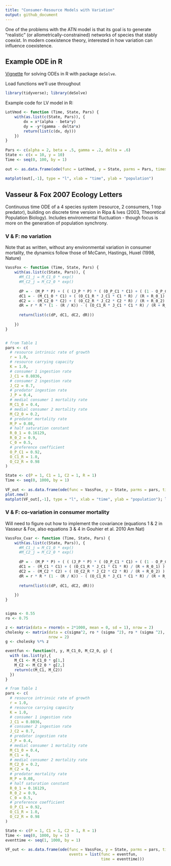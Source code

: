 ```yaml
---
title: "Consumer-Resource Models with Variation"
output: github_document
---
```


One of the problems with the ATN model is that its goal is to generate "realistic" (or allometrically-constrained) networks of species that stably coexist. In modern coexistence theory, interested in how variation can influence coexistence.

## Example ODE in R

[Vignette](https://cran.r-project.org/web/packages/deSolve/vignettes/deSolve.pdf) for solving ODEs in R with package `deSolve`.

Load functions we'll use throughout

```r
library(tidyverse); library(deSolve)
```

Example code for LV model in R:

```r
LotVmod <- function (Time, State, Pars) {
    with(as.list(c(State, Pars)), {
        dx = x*(alpha - beta*y)
        dy = -y*(gamma - delta*x)
        return(list(c(dx, dy)))
    })
}
 
Pars <- c(alpha = 2, beta = .5, gamma = .2, delta = .6)
State <- c(x = 10, y = 10)
Time <- seq(0, 100, by = 1)
 
out <- as.data.frame(ode(func = LotVmod, y = State, parms = Pars, times = Time))
 
matplot(out[,-1], type = "l", xlab = "time", ylab = "population")
```

## Vasseur & Fox 2007 Ecology Letters

Continuous time ODE of a 4 species system (resource, 2 consumers, 1 top predator), building on discrete time version in Ripa & Ives (2003, Theoretical Population Biology). Includes environmental fluctuation - though focus is more on the generation of population synchrony.

### V & F: no variation

Note that as written, without any environmental variation in consumer mortality, the dynamics follow those of McCann, Hastings, Huxel (1998, Nature)

```r
VassFox <- function (Time, State, Pars) {
    with(as.list(c(State, Pars)), {
      #M_C1_j = M_C1_0 * exp()
      #M_C2_j = M_C2_0 * exp()
      
      dP = - (M_P * P) + ( ( (J_P * P) * ( (O_P_C1 * C1) + ( (1 - O_P_C1) * C2) ) ) / ( (O_P_C1 * C1) + ((1 - O_P_C1) * C2) + C_0) ) 
      dC1 = - (M_C1_0 * C1) + ( (O_C1_R * J_C1 * C1 * R) / (R + R_0_1) ) - ( (O_P_C1 * J_P * P * C1) / ( (O_P_C1 * C1) + ((1 - O_P_C1) * C2) + C_0) )
      dC2 = - (M_C2_0 * C2) + ( (O_C2_R * J_C2 * C2 * R) / (R + R_0_2) ) - ( (O_P_C1 * J_P * P * C2) / ( (O_P_C1 * C1) + ((1 - O_P_C1) * C2) + C_0) )
      dR = r * R * (1 - (R / K)) - ( (O_C1_R * J_C1 * C1 * R) / (R + R_0_1) ) - ( (O_C2_R * J_C2 * C2 * R) / (R + R_0_2) )
      
      return(list(c(dP, dC1, dC2, dR)))
      
    })
}


# from Table 1
pars <- c(
  # resource intrinsic rate of growth
  r = 1.0,
  # resource carrying capacity
  K = 1.0,
  # consumer 1 ingestion rate
  J_C1 = 0.8036,
  # consumer 2 ingestion rate
  J_C2 = 0.7,
  # predator ingestion rate
  J_P = 0.4,
  # medial consumer 1 mortality rate
  M_C1_0 = 0.4,
  # medial consumer 2 mortality rate
  M_C2_0 = 0.2,
  # predator mortality rate
  M_P = 0.08,
  # half saturation constant
  R_0_1 = 0.16129,
  R_0_2 = 0.9,
  C_0 = 0.5,
  # preference coefficient
  O_P_C1 = 0.92,
  O_C1_R = 1.0,
  O_C2_R = 0.98
)

State <- c(P = 1, C1 = 1, C2 = 1, R = 1)
Time <- seq(0, 1000, by = 1)
 
VF_out <- as.data.frame(ode(func = VassFox, y = State, parms = pars, times = Time))
plot.new()
matplot(VF_out[,-1], type = "l", xlab = "time", ylab = "population"); legend("topright", legend = c("P", "C1", "C2", "R"), col = 1:4, cex = 0.5, pch = 16)
```


### V & F: co-variation in consumer mortality

Will need to figure out how to implement the covariance (equations 1 & 2 in Vasseur & Fox, also equations 3 & 4 in Gouhier et al. 2010 Am Nat)

```r
VassFox_Cvar <- function (Time, State, Pars) {
    with(as.list(c(State, Pars)), {
      #M_C1_j = M_C1_0 * exp()
      #M_C2_j = M_C2_0 * exp()
      
      dP = - (M_P * P) + ( ( (J_P * P) * ( (O_P_C1 * C1) + ( (1 - O_P_C1) * C2) ) ) / ( (O_P_C1 * C1) + ((1 - O_P_C1) * C2) + C_0) ) 
      dC1 = - (M_C1 * C1) + ( (O_C1_R * J_C1 * C1 * R) / (R + R_0_1) ) - ( (O_P_C1 * J_P * P * C1) / ( (O_P_C1 * C1) + ((1 - O_P_C1) * C2) + C_0) )
      dC2 = - (M_C2 * C2) + ( (O_C2_R * J_C2 * C2 * R) / (R + R_0_2) ) - ( (O_P_C1 * J_P * P * C2) / ( (O_P_C1 * C1) + ((1 - O_P_C1) * C2) + C_0) )
      dR = r * R * (1 - (R / K)) - ( (O_C1_R * J_C1 * C1 * R) / (R + R_0_1) ) - ( (O_C2_R * J_C2 * C2 * R) / (R + R_0_2) )
      
      return(list(c(dP, dC1, dC2, dR)))
      
    })
}


sigma <- 0.55
ro <- 0.75

z <- matrix(data = rnorm(n = 2*1000, mean = 0, sd = 1), nrow = 2)
cholesky <- matrix(data = c(sigma^2, ro * (sigma ^2), ro * (sigma ^2), sigma ^2), 
                   nrow = 2)
g <- cholesky %*% z

eventfun <- function(t, y, M_C1_0, M_C2_0, g) {
  with (as.list(y),{
    M_C1 <- M_C1_0 * g[1,]
    M_C2 <- M_C2_0 * g[2,]
    return(c(M_C1, M_C2))
  })
}

# from Table 1
pars <- c(
  # resource intrinsic rate of growth
  r = 1.0,
  # resource carrying capacity
  K = 1.0,
  # consumer 1 ingestion rate
  J_C1 = 0.8036,
  # consumer 2 ingestion rate
  J_C2 = 0.7,
  # predator ingestion rate
  J_P = 0.4,
  # medial consumer 1 mortality rate
  M_C1_0 = 0.4,
  M_C1 = 0,
  # medial consumer 2 mortality rate
  M_C2_0 = 0.2,
  M_C2 = 0,
  # predator mortality rate
  M_P = 0.08,
  # half saturation constant
  R_0_1 = 0.16129,
  R_0_2 = 0.9,
  C_0 = 0.5,
  # preference coefficient
  O_P_C1 = 0.92,
  O_C1_R = 1.0,
  O_C2_R = 0.98
)

State <- c(P = 1, C1 = 1, C2 = 1, R = 1)
Time <- seq(0, 1000, by = 1)
eventtime <- seq(1, 1000, by = 1)
 
VF_out <- as.data.frame(ode(func = VassFox, y = State, parms = pars, times = Time,
                            events = list(func = eventfun, 
                                          time = eventtime)))
```



